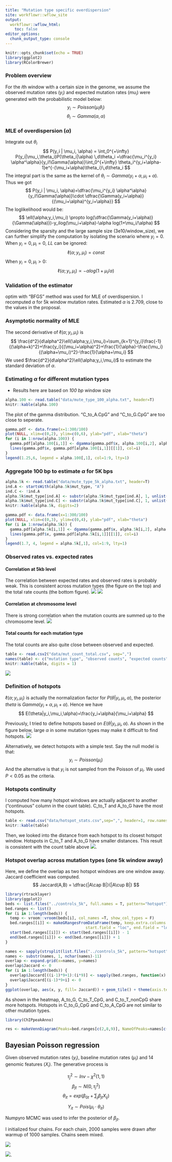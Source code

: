 ```yaml
---
title: "Mutation type specific overdispersion"
site: workflowr::wflow_site
output:
  workflowr::wflow_html:
    toc: false
editor_options:
  chunk_output_type: console
---
```


```r
knitr::opts_chunk$set(echo = TRUE)
library(ggplot2)
library(RColorBrewer)
```

### Problem overview
For the $i$th window with a certain size in the genome, we assume the observed mutation rates ($y_i$) and expected mutation rates ($mu_i$) were generated with the probabilistic model below:
$$
y_i \sim Poisson(\mu_i\theta_i)
$$
$$
\theta_i \sim Gamma(\alpha,\alpha) 
$$


### MLE of overdispersion ($\alpha$)
Integrate out $\theta_i$
$$
P(y_i | \mu_i, \alpha) = \int_0^{+\infty}  P(y_i|\mu_i,\theta_i)P(\theta_i|\alpha) \,d\theta_i
=\dfrac{\mu_i^{y_i} \alpha^\alpha}{y_i!\Gamma(\alpha)}\int_0^{+\infty} \theta_i^{y_i+\alpha-1}e^{-(\mu_i+\alpha)\theta_i}\,d\theta_i
$$
The integral part is the same as the kernel of $\theta_i\sim Gamma(y_i+\alpha, \mu_i+\alpha)$. Thus we got
$$
P(y_i | \mu_i, \alpha)=\dfrac{\mu_i^{y_i} \alpha^\alpha}{y_i!\Gamma(\alpha)}\cdot \dfrac{\Gamma(y_i+\alpha)}{(\mu_i+\alpha)^{y_i+\alpha}}
$$
The loglikelihood would be:
$$
\ell(\alpha;y_i,\mu_i) \propto log(\dfrac{\Gamma(y_i+\alpha)}{\Gamma(\alpha)})-y_ilog(\mu_i+\alpha)-\alpha log(1+\mu_i/\alpha)
$$
Considering the sparsity and the large sample size (3e10/window_size), we can further simplify the computation by isolating the scenario where $y_i=0$.
When $y_i=0,\mu_i=0$, $LL$ can be ignored:
$$
\ell(\alpha;y_i,\mu_i) = const
$$
When $y_i=0,\mu_i>0$:
$$
\ell(\alpha;y_i,\mu_i) \propto -\alpha log(1+\mu_i/\alpha)
$$

### Validation of the estimator
optim with "BFGS" method was used for MLE of overdispersion. I recomputed $\alpha$ for 5k window mutation rates. Estimated $\alpha$ is 2.709, close to the values in the proposal.

### Asymptotic normality of MLE
The second derivative of $\ell(\alpha;y_i,\mu_i)$ is
$$
\frac{d^2}{d\alpha^2}\ell(\alpha;y_i,\mu_i)=\sum_{k=1}^{y_i}\frac{-1}{(\alpha+k)^2}+\frac{y_i}{(\mu_i+\alpha)^2}+\frac{1}{\alpha}-\frac{\mu_i}{(\alpha+\mu_i)^2}-\frac{1}{\alpha+\mu_i}
$$
We used $\frac{d^2}{d\alpha^2}\ell(\alpha;y_i,\mu_i)$ to estimate the standard deviation of $\alpha$.

### Estimating $\alpha$ for different mutation types
* Results here are based on _100 bp_ window size
```r
alpha.100 <- read.table("data/mute_type_100_alpha.txt", header=T)
knitr::kable(alpha.100)
```

The plot of the gamma distribution. "C_to_A.CpG" and "C_to_G.CpG" are too close to seperate.
```r
gamma.pdf <- data.frame(x=1:300/100)
plot(NULL, xlim=c(0,2), ylim=c(0,6), ylab="pdf", xlab="theta")
for (i in 1:nrow(alpha.100)) {
  gamma.pdf[alpha.100[i,1]] <- dgamma(gamma.pdf$x, alpha.100[i,2], alpha.100[i,2])
  lines(gamma.pdf$x, gamma.pdf[alpha.100[i,1]][[1]], col=i)
}
legend(1.25,6, legend = alpha.100[,1], col=1:9, lty=1)
```

### Aggregate 100 bp to estimate $\alpha$ for 5K bps
```r
alpha.5k <- read.table("data/mute_type_5k_alpha.txt", header=T)
ind.A <- startsWith(alpha.5k$mut_type, "A")
ind.C <- !ind.A
alpha.5k$mut_type[ind.A] <- substr(alpha.5k$mut_type[ind.A], 1, unlist(gregexec("_and",alpha.5k$mut_type[ind.A]))-1)
alpha.5k$mut_type[ind.C] <- substr(alpha.5k$mut_type[ind.C], 1, unlist(gregexec("_5k",alpha.5k$mut_type[ind.C]))-1)
knitr::kable(alpha.5k, digits=2)
```

```r
gamma.pdf <- data.frame(x=1:300/100)
plot(NULL, xlim=c(0,3), ylim=c(0,4), ylab="pdf", xlab="theta")
for (i in 1:nrow(alpha.5k)) {
  gamma.pdf[alpha.5k[i,1]] <- dgamma(gamma.pdf$x, alpha.5k[i,2], alpha.5k[i,2])
  lines(gamma.pdf$x, gamma.pdf[alpha.5k[i,1]][[1]], col=i)
}
legend(1.7, 4, legend = alpha.5k[,1], col=1:9, lty=1)
```

### Observed rates vs. expected rates
#### Correlation at 5kb level
The correlation between expected rates and observed rates is probably weak. This is consistent across mutation types (the figure on the top) and the total rate counts (the bottom figure).
![](assets/exp_vs_obs_mut_type.png)
![](assets/exp_vs_obs_total.png)

#### Correlation at chromosome level
There is strong correlation when the mutation counts are summed up to the chromosome level.
![](assets/exp_vs_obs_chr_level.png)

#### Total counts for each mutation type
The total counts are also quite close between observed and expected.
```r
table <- read.csv2("data/mut_count_total.csv", sep=",")
names(table) <- c("mutation type", "observed counts", "expected counts")
knitr::kable(table, digits = 1)
```
![](assets/mut_type_total.png)


### Definition of hotspots
$\ell(\alpha;y_i,\mu_i)$ is actually the normalization factor for $P(\theta|y_i,\mu_i,\alpha)$, the posterior $theta$ is $Gamma(y_i+\alpha, \mu_i+\alpha)$. Hence we have
$$
E(\theta|y_i,\mu_i,\alpha)=\frac{y_i+\alpha}{\mu_i+\alpha}
$$

Previously, I tried to define hotspots based on $E(\theta|y_i,\mu_i,\alpha)$. As shown in the figure below, large $\alpha$ in some mutation types may make it difficult to find hotspots.
![](assets/theta_post_mut_type.png)

Alternatively, we detect hotspots with a simple test. Say the null model is that:
$$
y_i \sim Poisson(\mu_i)
$$
And the alternative is that $y_i$ is not sampled from the Poisson of $\mu_i$. We used $P<0.05$ as the criteria.

### Hotspots continuity
I computed how many hotspot windows are actually adjacent to another ("continuous" column in the count table). C_to_T and A_to_G have the most hotspots.
```r
table <- read.csv("data/hotspot_stats.csv",sep=",", header=1, row.names=1)
knitr::kable(table)
```

Then, we looked into the distance from each hotspot to its closest hotspot window. Hotspots in C_to_T and A_to_G have smaller distances. This result is consistent with the count table above
![](assets/hotspot_dist.png). 

### Hotspot overlap across mutation types (one 5k window away)
Here, we define the overlap as two hotspot windows are one window away. Jaccard coefficient was computed.
$$
Jaccard(A,B) = \dfrac{|A\cap B|}{|A\cup B|}
$$

```r
library(rtracklayer)
library(ggplot2)
beds <- list.files("../controls_5k", full.names = T, pattern="hotspot")
bed.ranges <- list()
for (i in 1:length(beds)) {
  temp <- vroom::vroom(beds[i], col_names =T, show_col_types = F)
  bed.ranges[[i]] <- makeGRangesFromDataFrame(temp, keep.extra.columns = T, 
                                   start.field = "loc", end.field = "loc")
  start(bed.ranges[[i]]) <- start(bed.ranges[[i]]) - 1
  end(bed.ranges[[i]]) <- end(bed.ranges[[i]]) + 1
}

names <- sapply(strsplit(list.files("../controls_5k", pattern="hotspot"),"\\."), function(x) {x[1]})
names <- substr(names, 1, nchar(names)-11)
overlap <- expand.grid(x=names, y=names)
overlap$Jaccard <- 0
for (i in 1:length(beds)) {
  overlap$Jaccard[((i-1)*9+1):(i*9)] <- sapply(bed.ranges, function(x) {length(intersect(x, bed.ranges[[i]]))/length(union(x, bed.ranges[[i]]))})
  overlap$Jaccard[(i-1)*9+i] <- 0
}
ggplot(overlap, aes(x, y, fill= Jaccard)) + geom_tile() + theme(axis.text.x=element_text(angle = 45, hjust = 1))

```

As shown in the heatmap, A_to_G, C_to_T_CpG, and C_to_T_nonCpG share more hotspots. Hotspots in C_to_G_CpG and C_to_A_CpG are not similar to other mutation types.

```r
library(ChIPpeakAnno)

res <- makeVennDiagram(Peaks=bed.ranges[c(2,8,9)], NameOfPeaks=names[c(2,8,9)], fill=c("red","blue","yellow"))
```


## Bayesian Poisson regression
Given observed mutation rates ($y_i$), baseline mutation rates ($\mu_i$) and 14 genomic features ($X_i$). The generative process is

$$
\tau^2_j \sim Inv-\chi^2(1,1)
$$
$$
\beta_{jt} \sim N(0,\tau^2_j)
$$
$$
\theta_{it} = exp(\beta_{0t}+\sum_j \beta_{jt}X_{ij})
$$

$$
Y_{it} \sim Pois(\mu_i \cdot \theta_{it})
$$

Numpyro MCMC was used to infer the posterior of $\beta_{jt}$. 

I initialized four chains. For each chain, 2000 samples were drawn after warmup of 1000 samples. Chains seem mixed.

![](assets/numpyro_mixing.png)



![](assets/beta_jt_numpyro.png). 







